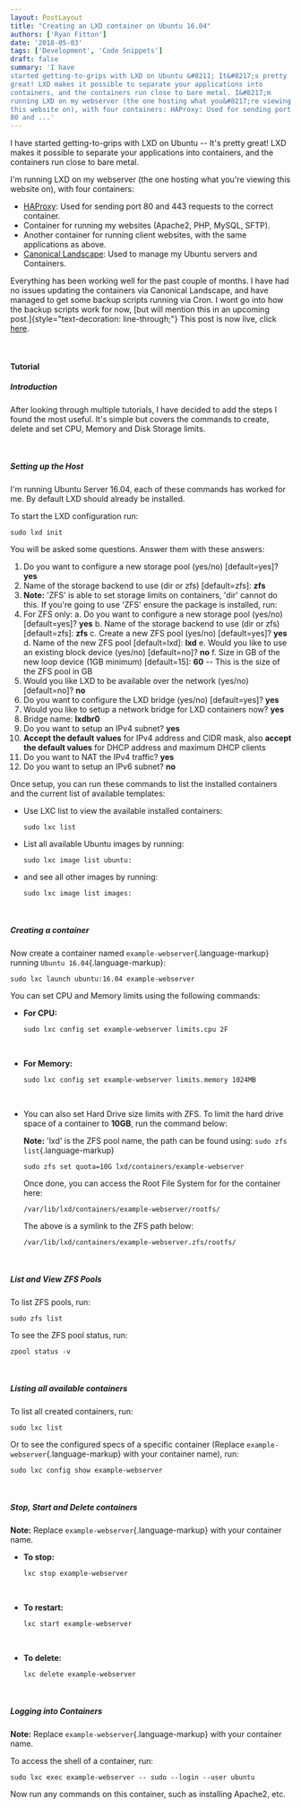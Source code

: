 ```yaml
---
layout: PostLayout
title: "Creating an LXD container on Ubuntu 16.04"
authors: ['Ryan Fitton']
date: '2018-05-03'
tags: ['Development', 'Code Snippets']
draft: false
summary: 'I have
started getting-to-grips with LXD on Ubuntu &#8211; It&#8217;s pretty
great! LXD makes it possible to separate your applications into
containers, and the containers run close to bare metal. I&#8217;m
running LXD on my webserver (the one hosting what you&#8217;re viewing
this website on), with four containers: HAProxy: Used for sending port
80 and ...'
---
```


I have started getting-to-grips with LXD on Ubuntu -- It's pretty great!
LXD makes it possible to separate your applications into containers, and
the containers run close to bare metal.

I'm running LXD on my webserver (the one hosting what you're viewing
this website on), with four containers:

-   [HAProxy](http://www.haproxy.org/): Used for sending port 80 and 443
    requests to the correct container.
-   Container for running my websites (Apache2, PHP, MySQL, SFTP).
-   Another container for running client websites, with the same
    applications as above.
-   [Canonical
    Landscape](https://landscape.canonical.com/set-up-on-prem): Used to
    manage my Ubuntu servers and Containers.

Everything has been working well for the past couple of months. I have
had no issues updating the containers via Canonical Landscape, and have
managed to get some backup scripts running via Cron. I wont go into how
the backup scripts work for now, [but will mention this in an upcoming
post.]{style="text-decoration: line-through;"} This post is now live,
click
[here](https://ryanfitton.co.uk/blog/lxd-container-backup-to-ftp-server-script/).

 

#### Tutorial

##### Introduction

After looking through multiple tutorials, I have decided to add the
steps I found the most useful. It's simple but covers the commands to
create, delete and set CPU, Memory and Disk Storage limits.

 

##### Setting up the Host

I'm running Ubuntu Server 16.04, each of these commands has worked for
me. By default LXD should already be installed.

To start the LXD configuration run:

``` language-markup
sudo lxd init
```

You will be asked some questions. Answer them with these answers:

1.  Do you want to configure a new storage pool (yes/no)
    \[default=yes\]? **yes**
2.  Name of the storage backend to use (dir or zfs) \[default=zfs\]:
    **zfs**
3.  **Note:** 'ZFS' is able to set storage limits on containers, 'dir'
    cannot do this. If you're going to use 'ZFS' ensure the package is
    installed, run:
4.  For ZFS only:
    a.  Do you want to configure a new storage pool (yes/no)
        \[default=yes\]? **yes**
    b.  Name of the storage backend to use (dir or zfs) \[default=zfs\]:
        **zfs**
    c.  Create a new ZFS pool (yes/no) \[default=yes\]? **yes**
    d.  Name of the new ZFS pool \[default=lxd\]: **lxd**
    e.  Would you like to use an existing block device (yes/no)
        \[default=no\]? **no**
    f.  Size in GB of the new loop device (1GB minimum) \[default=15\]:
        **60** -- This is the size of the ZFS pool in GB
5.  Would you like LXD to be available over the network (yes/no)
    \[default=no\]? **no**
6.  Do you want to configure the LXD bridge (yes/no) \[default=yes\]?
    **yes**
7.  Would you like to setup a network bridge for LXD containers now?
    **yes**
8.  Bridge name: **lxdbr0**
9.  Do you want to setup an IPv4 subnet? **yes**
10. **Accept the default values** for IPv4 address and CIDR mask, also
    **accept the default values** for DHCP address and maximum DHCP
    clients
11. Do you want to NAT the IPv4 traffic? **yes**
12. Do you want to setup an IPv6 subnet? **no**

Once setup, you can run these commands to list the installed containers
and the current list of available templates:

-   Use LXC list to view the available installed containers:

    ``` language-markup
    sudo lxc list
    ```

-   List all available Ubuntu images by running:

    ``` language-markup
    sudo lxc image list ubuntu:
    ```

-   and see all other images by running:

    ``` language-markup
    sudo lxc image list images:
    ```

 

##### Creating a container

Now create a container named `example-webserver`{.language-markup}
running `Ubuntu 16.04`{.language-markup}:

``` language-markup
sudo lxc launch ubuntu:16.04 example-webserver
```

You can set CPU and Memory limits using the following commands:

-   **For CPU:**

    ``` language-markup
    sudo lxc config set example-webserver limits.cpu 2F
    ```

     

-   **For Memory:**

    ``` language-markup
    sudo lxc config set example-webserver limits.memory 1024MB
    ```

     

-   You can also set Hard Drive size limits with ZFS. To limit the hard
    drive space of a container to **10GB**, run the command below:

    **Note:** 'lxd' is the ZFS pool name, the path can be found using:
    `sudo zfs list`{.language-markup}

    ``` language-markup
    sudo zfs set quota=10G lxd/containers/example-webserver
    ```

    Once done, you can access the Root File System for for the container
    here:

    ``` language-markup
    /var/lib/lxd/containers/example-webserver/rootfs/
    ```

    The above is a symlink to the ZFS path below:

    ``` language-markup
    /var/lib/lxd/containers/example-webserver.zfs/rootfs/
    ```

 

##### List and View ZFS Pools

To list ZFS pools, run:

``` language-markup
sudo zfs list
```

To see the ZFS pool status, run:

``` language-markup
zpool status -v
```

 

##### Listing all available containers

To list all created containers, run:

``` language-markup
sudo lxc list
```

Or to see the configured specs of a specific container (Replace
`example-webserver`{.language-markup} with your container name), run:

``` language-markup
sudo lxc config show example-webserver
```

 

##### Stop, Start and Delete containers

**Note:** Replace `example-webserver`{.language-markup} with your
container name.

-   **To stop:**

    ``` language-markup
    lxc stop example-webserver
    ```

     

-   **To restart:**

    ``` language-markup
    lxc start example-webserver
    ```

     

-   **To delete:**

    ``` language-markup
    lxc delete example-webserver
    ```

 

##### Logging into Containers

**Note:** Replace `example-webserver`{.language-markup} with your
container name.

To access the shell of a container, run:

``` language-markup
sudo lxc exec example-webserver -- sudo --login --user ubuntu
```

Now run any commands on this container, such as installing Apache2, etc.
